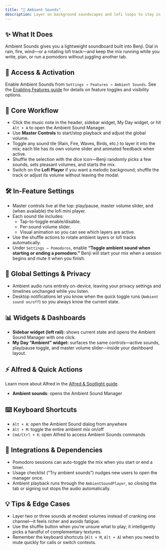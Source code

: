 ```yaml
---
title: "🎵 Ambient Sounds"
description: Layer on background soundscapes and lofi loops to stay in flow without leaving Benji
---
```


## ✨ What It Does

Ambient Sounds gives you a lightweight soundboard built into Benji. Dial in rain, fire, wind—or a rotating lofi track—and keep the mix running while you write, plan, or run a pomodoro without juggling another tab.

## 🚪 Access & Activation

Enable Ambient Sounds from `Settings → Features → Ambient Sounds`. See the [Enabling Features guide](/docs/enabling-features) for details on feature toggles and visibility options.

## 🧭 Core Workflow

- Click the music note in the header, sidebar widget, My Day widget, or hit `Alt + A` to open the Ambient Sound Manager.
- Use **Master Controls** to start/stop playback and adjust the global volume.
- Toggle any sound tile (Rain, Fire, Waves, Birds, etc.) to layer it into the mix; each tile has its own volume slider and animated feedback when active.
- Shuffle the selection with the dice icon—Benji randomly picks a few sounds, sets pleasant volumes, and starts the mix.
- Switch on the **Lofi Player** if you want a melodic background; shuffle the track or adjust its volume without leaving the modal.

## 🛠️ In-Feature Settings

- Master controls live at the top: play/pause, master volume slider, and (when available) the lofi mini player.
- Each sound tile includes:
  - Tap-to-toggle enable/disable.
  - Per-sound volume slider.
  - Visual animation so you can see which layers are active.
- Use the shuffle actions to rotate ambient layers or lofi tracks automatically.
- Under `Settings → Pomodoros`, enable **“Toggle ambient sound when starting or ending a pomodoro.”** Benji will start your mix when a session begins and mute it when you finish.

## 🔐 Global Settings & Privacy

- Ambient audio runs entirely on-device, leaving your privacy settings and timelines unchanged while you listen.
- Desktop notifications let you know when the quick toggle runs (`Ambient sound on/off`) so you always know the current state.

## 📊 Widgets & Dashboards

- **Sidebar widget (left rail):** shows current state and opens the Ambient Sound Manager with one click.
- **My Day “Ambient” widget:** surfaces the same controls—active sounds, play/pause toggle, and master volume slider—inside your dashboard layout.

## ⚡ Alfred & Quick Actions

Learn more about Alfred in the [Alfred & Spotlight guide](/docs/alfred-spotlight).

- **Ambient sounds**: opens the Ambient Sound Manager

## ⌨️ Keyboard Shortcuts

- `Alt + A`: open the Ambient Sound dialog from anywhere
- `Alt + M`: toggle the entire ambient mix on/off
- `Cmd/Ctrl + K`: open Alfred to access Ambient Sounds commands

## 🔗 Integrations & Dependencies

- Pomodoro sessions can auto-toggle the mix when you start or end a timer.
- Usage checklist (“Try ambient sounds”) nudges new users to open the manager once.
- Ambient playback runs through the `AmbientSoundPlayer`, so closing the tab or signing out stops the audio automatically.

## 💡 Tips & Edge Cases

- Layer two or three sounds at modest volumes instead of cranking one channel—it feels richer and avoids fatigue.
- Use the shuffle button when you’re unsure what to play; it intelligently picks a handful of complementary textures.
- Remember the keyboard shortcuts (`Alt + M`, `Alt + A`) when you need to mute quickly for calls or switch contexts.
